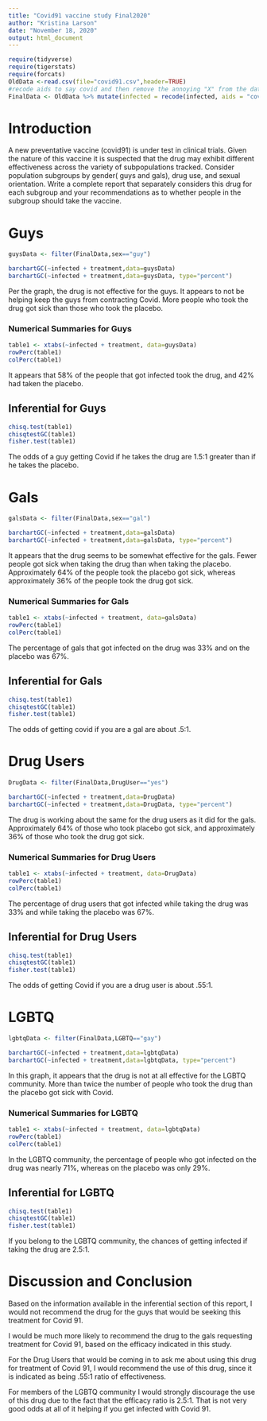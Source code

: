 ```yaml
---
title: "Covid91 vaccine study Final2020"
author: "Kristina Larson"
date: "November 18, 2020"
output: html_document
---
```


```r
require(tidyverse)
require(tigerstats)
require(forcats)
OldData <-read.csv(file="covid91.csv",header=TRUE)
#recode aids to say covid and then remove the annoying "X" from the dataframe
FinalData <- OldData %>% mutate(infected = recode(infected, aids = "covid", none = "OK" )) %>% select(-one_of("X"))
```

# Introduction

<!--In this section you explain what you are trying to show.  Where did the data come from?  What is the research or other question you are trying to answer?.  If you skimp in this section expect to be marked down in your grade. Paint a picture of the project a couple of paragraphs is expected!-->

A new  preventative vaccine (covid91) is under test in clinical trials. Given the nature of this vaccine it is suspected that the drug may exhibit different effectiveness across the variety of subpopulations tracked. Consider population subgroups by gender( guys and gals), drug use, and sexual orientation. Write a complete report that separately considers this drug for each subgroup and your recommendations as to whether people in the subgroup should take the vaccine.

# Guys
```r
guysData <- filter(FinalData,sex=="guy")
```
```r
barchartGC(~infected + treatment,data=guysData)
barchartGC(~infected + treatment,data=guysData, type="percent")

```
  
Per the graph, the drug is not effective for the guys. It appears to not be helping keep the guys from contracting Covid. More people who took the drug got sick than those who took the placebo.  

### Numerical Summaries for Guys 

```r
table1 <- xtabs(~infected + treatment, data=guysData)
rowPerc(table1)
colPerc(table1)
```
  
It appears that 58% of the people that got infected took the drug, and 42% had taken the placebo. 

  
## Inferential for Guys

```r
chisq.test(table1)
chisqtestGC(table1)
fisher.test(table1)
```
The odds of a guy getting Covid if he takes the drug are 1.5:1 greater than if he takes the placebo. 

<!--Decide on your methods:  use "variable analysis" or other appropriate descriptors.  Make sure to choose at least one graphical method and at least one numerical method. Discuss what data manipulations may be needed for example subsetting or other binning procedures and what sort of graphical displays and inferential tools will be used!-->

# Gals
```r
galsData <- filter(FinalData,sex=="gal")
```
```r
barchartGC(~infected + treatment,data=galsData)
barchartGC(~infected + treatment,data=galsData, type="percent")

```
  
It appears that the drug seems to be somewhat effective for the gals. Fewer people got sick when taking the drug than when taking the placebo. Approximately 64% of the people took the placebo got sick, whereas approximately 36% of the people took the drug got sick. 

### Numerical Summaries for Gals 

```r
table1 <- xtabs(~infected + treatment, data=galsData)
rowPerc(table1)
colPerc(table1)
```
  
The percentage of gals that got infected on the drug was 33% and on the placebo was 67%. 
  
## Inferential for Gals

```r
chisq.test(table1)
chisqtestGC(table1)
fisher.test(table1)
```

The odds of getting covid if you are a gal are about .5:1. 


<!--Divide this section into two sub-sections:  One for your descriptive  results and one for your inferential results.!-->

# Drug Users
```r
DrugData <- filter(FinalData,DrugUser=="yes")
```

```r
barchartGC(~infected + treatment,data=DrugData)
barchartGC(~infected + treatment,data=DrugData, type="percent")
```

The drug is working about the same for the drug users as it did for the gals. Approximately 64% of those who took placebo got sick, and approximately 36% of those who took the drug got sick. 
  
### Numerical Summaries for Drug Users 

```r
table1 <- xtabs(~infected + treatment, data=DrugData)
rowPerc(table1)
colPerc(table1)
```
  
The percentage of drug users that got infected while taking the drug was 33% and while taking the placebo was 67%. 
  
## Inferential for Drug Users

```r
chisq.test(table1)
chisqtestGC(table1)
fisher.test(table1)
```
  
The odds of getting Covid if you are a drug user is about .55:1. 

# LGBTQ
```r
lgbtqData <- filter(FinalData,LGBTQ=="gay")
```
```r
barchartGC(~infected + treatment,data=lgbtqData)
barchartGC(~infected + treatment,data=lgbtqData, type="percent")

```
  
In this graph, it appears that the drug is not at all effective for the LGBTQ community. More than twice the number of people who took the drug than the placebo got sick with Covid.  

  
### Numerical Summaries for LGBTQ 

```r
table1 <- xtabs(~infected + treatment, data=lgbtqData)
rowPerc(table1)
colPerc(table1)
```
  
In the LGBTQ community, the percentage of people who got infected on the drug was nearly 71%, whereas on the placebo was only 29%. 
  
## Inferential for LGBTQ

```r
chisq.test(table1)
chisqtestGC(table1)
fisher.test(table1)
```
  
If you belong to the LGBTQ community, the chances of getting infected if taking the drug are 2.5:1. 

  
# Discussion and Conclusion

  
Based on the information available in the inferential section of this report, I would not recommend the drug for the guys that would be seeking this treatment for Covid 91. 

I would be much more likely to recommend the drug to the gals requesting treatment for Covid 91, based on the efficacy indicated in this study.

For the Drug Users that would be coming in to ask me about using this drug for treatment of Covid 91, I would recommend the use of this drug, since it is indicated as being .55:1 ratio of effectiveness. 

For members of the LGBTQ community I would strongly discourage the use of this drug due to the fact that the efficacy ratio is 2.5:1. That is not very good odds at all of it helping if you get infected with Covid 91. 


<!--Discussion and conclusion here.  If you found a relationship be sure to consider whether the relationship occurs because one of the variavbles causes the other, or whether they perhasps are related for some other reason.  Watch the chapter 6 videos from the GeorgeTown videos collection.!-->


